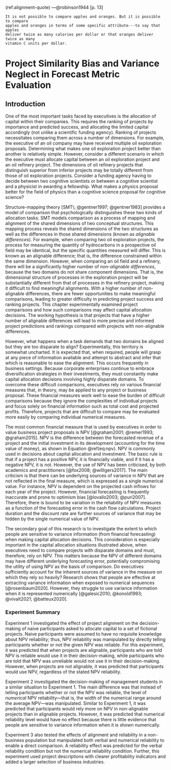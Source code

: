 (ref:alignment-quote) ---@robinson1944 [p. 13]

```block
It is not possible to compare apples and oranges. But it is possible to compare
apples and oranges in terms of some specific attribute---to say that apples
deliver twice as many calories per dollar or that oranges deliver twice as many
vitamin C units per dollar.
```

# Project Similarity Bias and Variance Neglect in Forecast Metric Evaluation {#alignment}

\minitoc

## Introduction

One of the most important tasks faced by executives is the allocation of capital
within their companies. This requires the ranking of projects by importance and
predicted success, and allocating the limited capital accordingly (not unlike a
scientific funding agency). Ranking of projects necessitates comparing them
across a number of dimensions. For example, the executive of an oil company may
have received multiple oil exploration proposals. Determining what makes one oil
exploration project better than another is relatively simple. However, consider
a different scenario in which the executive must allocate capital between an oil
exploration project and an oil refinery project. The dimensions of oil refinery
projects that distinguish superior from inferior projects may be totally
different from those of oil exploration projects. Consider a funding agency
having to decide between two cognitive scientists or between a cognitive
scientist and a physicist in awarding a fellowship. What makes a physics
proposal better for the field of physics than a cognitive science proposal for
cognitive science?

Structure-mapping theory [SMT\; @gentner1997; @gentner1983] provides a model of
comparison that psychologically distinguishes these two kinds of allocation
tasks. SMT models comparison as a process of mapping and alignment of the shared
dimensions of two conceptual structures. This mapping process reveals the shared
dimensions of the two structures as well as the differences in those shared
dimensions (known as *alignable differences*). For example, when comparing two
oil exploration projects, the process for measuring the quantity of hydrocarbons
in a prospective oil field may be identical, but the specific quantities
measured will differ. This is known as an alignable difference; that is, the
difference constrained within the same dimension. However, when comparing an oil
field and a refinery, there will be a significantly higher number of
*non-alignable differences*, because the two domains do not share component
dimensions. That is, the dimensional structure of processes in the exploration
project will be substantially different from that of processes in the refinery
project, making it difficult to find meaningful alignments. With a higher number
of non-alignable differences, there are fewer opportunities to make meaningful
comparisons, leading to greater difficulty in predicting project success and
ranking projects. This chapter experimentally examined project comparisons and
how such comparisons may affect capital allocation decisions. The working
hypothesis is that projects that have a higher number of alignable differences
will lead to more precise and informed project predictions and rankings compared
with projects with non-alignable differences.

However, what happens when a task demands that two domains be aligned but they
are too disparate to align? Experimentally, this territory is somewhat
uncharted. It is expected that, when required, people will grasp at any piece of
information available and attempt to abstract and infer that which is reasonable
to ease the alignment. This occurs frequently in business settings. Because
corporate enterprises continue to embrace diversification strategies in their
investments, they must constantly make capital allocation decisions involving
highly disparate domains. To overcome these difficult comparisons, executives
rely on various financial measures that, in theory, may be applied to any
project or business proposal. These financial measures work well to ease the
burden of difficult comparisons because they ignore the complexities of
individual projects and focus solely on financial information such as total cost
and projected profits. Therefore, projects that are difficult to compare may be
evaluated more easily by comparing individual numerical measures.

The most common financial measure that is used by executives in order to value
business project proposals is NPV [@graham2001; @remer1993; @graham2015]. NPV is
the difference between the forecasted revenue of a project and the initial
investment in its development (accounting for the time value of money), as shown
in Equation \@ref(eq:npv). NPV is commonly used in decisions about capital
allocation and investment. The basic rule is that if a project has a positive
NPV, it is financially viable, and if it has a negative NPV, it is not. However,
the use of NPV has been criticised, by both academics and practitioners
[@fox2008; @willigers2017]. The main criticism is that there can be underlying
sources of variance in NPV that are not reflected in the final measure, which is
expressed as a single numerical value. For instance, NPV is dependent on the
projected cash inflows for each year of the project. However, financial
forecasting is frequently inaccurate and prone to optimism bias [@lovallo2003;
@puri2007]. Therefore, there is bound to be variation in the reliability of NPV
measures as a function of the forecasting error in the cash flow calculations.
Project duration and the discount rate are further sources of variance that may
be hidden by the single numerical value of NPV.

The secondary goal of this research is to investigate the extent to which people
are sensitive to variance information (from financial forecasting) when making
capital allocation decisions. This consideration is especially important in the
capital allocation situations illustrated above, when executives need to compare
projects with disparate domains and must, therefore, rely on NPV. This matters
because the NPV of different domains may have different underlying forecasting
error, potentially compromising the utility of using NPV as the basis of
comparison. Do executives sufficiently account for the inherent sources of
variance in the measure on which they rely so heavily? Research shows that
people are effective at extracting variance information when exposed to
numerical sequences [@rosenbaum2020]. However, they struggle to use variance
information when it is represented numerically [@galesic2010; @konold1993;
@vivalt2021; @batteux2020].

### Experiment Summary

Experiment 1 investigated the effect of project alignment on the decision-making
of naive participants asked to allocate capital to a set of fictional projects.
Naive participants were assumed to have no requisite knowledge about NPV
reliability; thus, NPV reliability was manipulated by directly telling
participants whether or not the given NPV was reliable. For this experiment, it
was predicted that when projects are alignable, participants who are told NPV is
reliable would use it in their decision-making, while participants who are told
that NPV was unreliable would not use it in their decision-making. However, when
projects are not alignable, it was predicted that participants would use NPV,
regardless of the stated NPV reliability.

Experiment 2 investigated the decision-making of management students in a
similar situation to Experiment 1. The main difference was that instead of
telling participants whether or not the NPV was reliable, the level of
*numerical* NPV reliability---that is, the width of the numerical range around
the average NPV---was manipulated. Similar to Experiment 1, it was predicted
that participants would rely more on NPV in non-alignable projects than in
alignable projects. However, it was predicted that numerical reliability level
would have no effect because there is little evidence that people are sensitive
to variance information when it is shown numerically.

Experiment 3 also tested the effects of alignment and reliability in a
non-business population but manipulated both verbal and numerical reliability to
enable a direct comparison. A reliability effect was predicted for the verbal
reliability condition but not the numerical reliability condition. Further, this
experiment used project descriptions with clearer profitability indicators and
added a larger selection of business industries.
